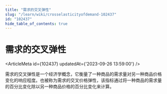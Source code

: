 ```yaml
---
title: "需求的交叉弹性"
slug: "/learn/wiki/crosselasticityofdemand-102437"
id: "102437"
hide_table_of_contents: true
---
```



# 需求的交叉弹性

<ArticleMeta id={102437} updatedAt={'2023-09-26 13:59:00'} />
<div className='border-solid border-b border-t-0 my-4 border-[var(--ifm-color-gray-300)]' />

需求的交叉弹性是一个经济学概念，它衡量了一种商品的需求量对另一种商品价格变化的响应程度。也被称为需求的交叉价格弹性，该指标通过将一种商品的需求量的百分比变化除以另一种商品价格的百分比变化来计算。
